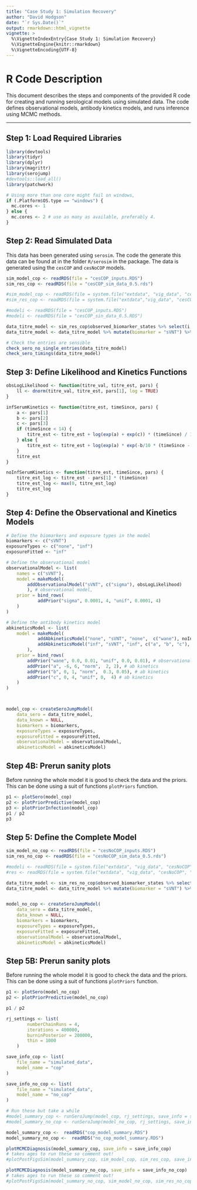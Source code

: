 ```yaml
---
title: "Case Study 1: Simulation Recovery"
author: "David Hodgson"
date: "`r Sys.Date()`"
output: rmarkdown::html_vignette
vignette: >
  %\VignetteIndexEntry{Case Study 1: Simulation Recovery}
  %\VignetteEngine{knitr::rmarkdown}
  %\VignetteEncoding{UTF-8}
---
```



# R Code Description

This document describes the steps and components of the provided R code for creating and running serological models using simulated data. The code defines observational models, antibody kinetics models, and runs inference using MCMC methods. 

---

## Step 1: Load Required Libraries
```r

library(devtools)
library(tidyr)
library(dplyr)
library(magrittr)
library(serojump)
#devtools::load_all()
library(patchwork)

# Using more than one core might fail on windows, 
if (.Platform$OS.type == "windows") {
  mc.cores <- 1
} else {
  mc.cores <- 2 # use as many as available, preferably 4.
}


```

## Step 2: Read Simulated Data

This data has been generated using `serosim`. The code the generate this data can be found at in the folder `R/serosim` in the package. The data is generated using the `cesCOP` and `cesNoCOP` models.

```r


sim_model_cop <- readRDS(file = "cesCOP_inputs.RDS")
sim_res_cop <- readRDS(file = "cesCOP_sim_data_0.5.rds")

#sim_model_cop <- readRDS(file = system.file("extdata", "vig_data", "cesCOP", "cesCOP_inputs.RDS", package = "serojump"))
#sim_res_cop <- readRDS(file = system.file("extdata","vig_data", "cesCOP", "cesCOP_sim_data_0.5.RDS", package = "serojump"))

#modeli <- readRDS(file = "cesCOP_inputs.RDS")
#modeli <- readRDS(file = "cesCOP_sin_data_0.5.RDS")

data_titre_model <- sim_res_cop$observed_biomarker_states %>% select(i, t, value) %>% rename(id = i, time = t, titre = value) 
data_titre_model <- data_titre_model %>% mutate(biomarker = "sVNT") %>% as.data.frame %>% rename(sVNT = titre)

# Check the entries are sensible
check_sero_no_single_entries(data_titre_model)
check_sero_timings(data_titre_model)

```

## Step 3: Define Likelihood and Kinetics Functions

```r

obsLogLikelihood <- function(titre_val, titre_est, pars) {
    ll <- dnorm(titre_val, titre_est, pars[1], log = TRUE)
}

infSerumKinetics <- function(titre_est, timeSince, pars) {
    a <- pars[1]
    b <- pars[2]
    c <- pars[3]
    if (timeSince < 14) {
        titre_est <- titre_est + log(exp(a) + exp(c)) * (timeSince) / 14;
    } else {
        titre_est <- titre_est + log(exp(a) * exp(-b/10 * (timeSince - 14)) + exp(c));
    }
    titre_est
}

noInfSerumKinetics <- function(titre_est, timeSince, pars) {
    titre_est_log <- titre_est - pars[1] * (timeSince)
    titre_est_log <- max(0, titre_est_log)
    titre_est_log
}

```

## Step 4: Define the Observational and Kinetics Models

```r


# Define the biomarkers and exposure types in the model
biomarkers <- c("sVNT")
exposureTypes <- c("none", "inf")
exposureFitted <- "inf"

# Define the observational model
observationalModel <- list(
    names = c("sVNT"),
    model = makeModel(
        addObservationalModel("sVNT", c("sigma"), obsLogLikelihood)
        ), # observational model,
    prior = bind_rows(
            addPrior("sigma", 0.0001, 4, "unif", 0.0001, 4)
    )
)

# Define the antibody kinetics model
abkineticsModel <- list(
    model = makeModel(
            addAbkineticsModel("none", "sVNT", "none",  c("wane"), noInfSerumKinetics),
            addAbkineticsModel("inf", "sVNT", "inf", c("a", "b", "c"), infSerumKinetics)
        ),
    prior = bind_rows(
        addPrior("wane", 0.0, 0.01, "unif", 0.0, 0.01), # observational model
        addPrior("a", -6, 6, "norm",  2, 2), # ab kinetics
        addPrior("b", 0, 1, "norm",  0.3, 0.05), # ab kinetics
        addPrior("c", 0, 4, "unif", 0,  4) # ab kinetics 
    )
)



model_cop <- createSeroJumpModel(
    data_sero = data_titre_model, 
    data_known = NULL,
    biomarkers = biomarkers,
    exposureTypes = exposureTypes,
    exposureFitted = exposureFitted,
    observationalModel = observationalModel,
    abkineticsModel = abkineticsModel)


```


## Step 4B: Prerun sanity plots

Before running the whole model it is good to check the data and the priors. This can be done using a suit of functions `plotPriors` function.

```r

p1 <- plotSero(model_cop)
p2 <- plotPriorPredictive(model_cop)
p3 <- plotPriorInfection(model_cop)
p1 / p2
p3

```

## Step 5: Define the Complete Model



```r

sim_model_no_cop <- readRDS(file = "cesNoCOP_inputs.RDS")
sim_res_no_cop <- readRDS(file = "cesNoCOP_sim_data_0.5.rds")

#modeli <- readRDS(file = system.file("extdata", "vig_data", "cesNoCOP", "cesNoCOP_inputs.RDS", package = "serojump"))
#res <- readRDS(file = system.file("extdata", "vig_data", "cesNoCOP", "cesNoCOP_sim_data_0.5.RDS", package = "serojump"))

data_titre_model <- sim_res_no_cop$observed_biomarker_states %>% select(i, t, value) %>% rename(id = i, time = t, titre = value) 
data_titre_model <- data_titre_model %>% mutate(biomarker = "sVNT") %>% as.data.frame %>% rename(sVNT = titre)


model_no_cop <- createSeroJumpModel(
    data_sero = data_titre_model, 
    data_known = NULL,
    biomarkers = biomarkers,
    exposureTypes = exposureTypes,
    exposureFitted = exposureFitted,
    observationalModel = observationalModel,
    abkineticsModel = abkineticsModel)

```


## Step 5B: Prerun sanity plots

Before running the whole model it is good to check the data and the priors. This can be done using a suit of functions `plotPriors` function.

```r

p1 <- plotSero(model_no_cop)
p2 <- plotPriorPredictive(model_no_cop)

p1 / p2

```

```r


rj_settings <- list(
        numberChainRuns = 4, 
        iterations = 400000,
        burninPosterior = 200000,
        thin = 1000
    )

save_info_cop <- list(
    file_name = "simulated_data",
    model_name = "cop"
)

save_info_no_cop <- list(
    file_name = "simulated_data",
    model_name = "no_cop"
)

# Run these but take a while
#model_summary_cop <- runSeroJump(model_cop, rj_settings, save_info = save_info_cop)
#model_summary_no_cop <- runSeroJump(model_no_cop, rj_settings, save_info = save_info_no_cop)

model_summary_cop <-  readRDS("cop_model_summary.RDS")
model_summary_no_cop <-  readRDS("no_cop_model_summary.RDS")

plotMCMCDiagnosis(model_summary_cop, save_info = save_info_cop)
# takes ages to run these so comment out!
#plotPostFigsSim(model_summary_cop, sim_model_cop, sim_res_cop, save_info = save_info_cop)

plotMCMCDiagnosis(model_summary_no_cop, save_info = save_info_no_cop)
# takes ages to run these so comment out!
#plotPostFigsSim(model_summary_no_cop, sim_model_no_cop, sim_res_no_cop, save_info = save_info_no_cop)

```